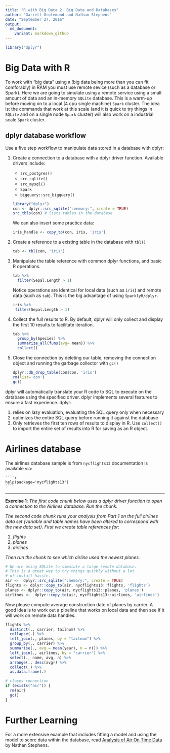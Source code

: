 ```yaml
---
title: "R with Big Data 2: Big Data and Databases"
author: "Garrett Grolemund and Nathan Stephens"
date: "September 27, 2016"
output:
  md_document:
    variant: markdown_github
---
```


```r
library("dplyr")
```


# Big Data with R

To work with "big data" using `R` (big data being more than you can fit comforably)
in RAM you must use remote sevice (such as a database or Spark).  Here
we are going to simulate using a remote service using a small amount of data
and an in-memory `SQLite` database.  This is a warm-up before moving on to a
local (4 cpu single machine) `Spark` cluster.  The idea is: the commands that
work at this scale (and it is quick to try things in `SQLite` and on a single
node `Spark` cluster) will also work on a industrial scale `Spark` cluster.

## dplyr database workflow

Use a five step workflow to manipulate data stored in a database with dplyr:

1. Create a connection to a database with a dplyr driver function.     Available drivers include:

      *  `src_postgres()`
      *  `src_sqlite()`
      *  `src_mysql()`
      *  `Spark`
      *  `bigquery::src_bigquery()`

    ````r
    library("dplyr")
    con <- dplyr::src_sqlite(":memory:", create = TRUE)
    src_tbls(con) # lists tables in the database
    ````
    
    We can also insert some practice data:
    
    ````r
    iris_handle <- copy_to(con, iris, 'iris')
    ````

2. Create a reference to a existing table in the database with `tbl()`

    ````r
    tab <- tbl(con, "iris")
    ````

3. Manipulate the table reference with common dplyr functions, and basic R operations.

    ````r
    tab %>% 
      filter(Sepal.Length > 1)
    ````
    
    Notice operations are identical for local data (such as `iris`) and remote data
    (such as `tab`).  This is the big advantage of using `SparklyR/dplyr`.
    
     ````r
    iris %>% 
      filter(Sepal.Length > 1)
    ````

4. Collect the full results to R. By default, dplyr will only collect and display the first 10 results to facilitate iteration.

    ````r
    tab %>% 
      group_by(Species) %>%
      summarize_all(funs(avg= mean)) %>%
      collect()
    ````

5. Close the connection by deleting our table, removing the connection object and running the garbage collector with `gc()`

    ````r
    dplyr::db_drop_table(con$con, 'iris')
    rm(list='con')
    gc()
    ````
    
dplyr will automatically translate your R code to SQL to execute on the database using the specified driver. dplyr implements several features to ensure a fast experience. dplyr:

1. relies on lazy evaluation, evaluating the SQL query only when necessary
2. optimizes the entire SQL query before running it against the database
3. Only retrieves the first ten rows of results to display in R. Use `collect()` to import the entire set of results into R for saving as an R object.

# Airlines database

The airlines database sample is from `nycflights13` documentation is available via:

    ````r
    help(package='nycflights13')
    ````

***

**Exercise 1**: *The first code chunk below uses a dplyr driver function to open a connection to the Airlines database. Run the chunk.*

*The second code chunk runs your analysis from Part 1 on the full airlines data set (variable and table names have been altered to correspond with the new data set). 
First we create table references for:*

1. *flights*
2. *planes*
3. *airlines*

*Then run the chunk to see which airline used the newest planes.*

```r
# We are using SQLite to simulate a large remote database.
# This is a great way to try things quickly without a lot 
# of install hassle.
air <-  dplyr::src_sqlite(":memory:", create = TRUE)
flights <- dplyr::copy_to(air, nycflights13::flights, 'flights')
planes <- dplyr::copy_to(air, nycflights13::planes, 'planes')
airlines <-  dplyr::copy_to(air, nycflights13::airlines, 'airlines')
```


Now please compute average construction date of planes by carrier.  A good idea is
to work out a pipeline that works on local data and then see if it will work
on remote data handles.

```r
flights %>%
  distinct(., carrier, tailnum) %>%
  collapse(.) %>% 
  left_join(., planes, by = "tailnum") %>%
  group_by(., carrier) %>%
  summarise(., avg = mean(year), n = n()) %>%
  left_join(., airlines, by = "carrier") %>%
  select(., name, avg, n) %>%
  arrange(., desc(avg)) %>% 
  collect(.) %>% 
  as.data.frame(.)
```


```r
# closes connection
if (exists("air")) { 
  rm(air)
  gc()
}
```


# Further Learning

For a more extensive example that includes fitting a model and using the model to score data within the database, read [Analysis of Air On Time Data](http://www.rpubs.com/nwstephens/airontime) by Nathan Stephens.

